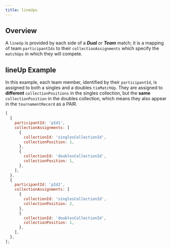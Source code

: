 ```yaml
---
title: lineUps
---
```


## Overview

A `lineUp` is provided by each side of a **_Dual_** or **_Team_** match;
it is a mapping of team `participantIds` to their `collectionAssignments` which specify the `matchUps` in which they will compete.

## lineUp Example

In this example, each team member, identified by their `participantId`, is assigned to both a singles and a doubles `tieMatchUp`.
They are assigned to **different** `collectionPositions` in the singles collection, but the **same** `collectionPosition` in the doubles collection,
which means they also appear in the `tournamentRecord` as a PAIR.

```js
[
  {
    participantId: 'pId1',
    collectionAssignments: [
      {
        collectionId: 'singlesCollectionId',
        collectionPosition: 1,
      },
      {
        collectionId: 'doublesCollectionId',
        collectionPosition: 1,
      },
    ],
  },
  {
    participantId: 'pId2',
    collectionAssignments: [
      {
        collectionId: 'singlesCollectionId',
        collectionPosition: 2,
      },
      {
        collectionId: 'doublesCollectionId',
        collectionPosition: 1,
      },
    ],
  },
];
```
